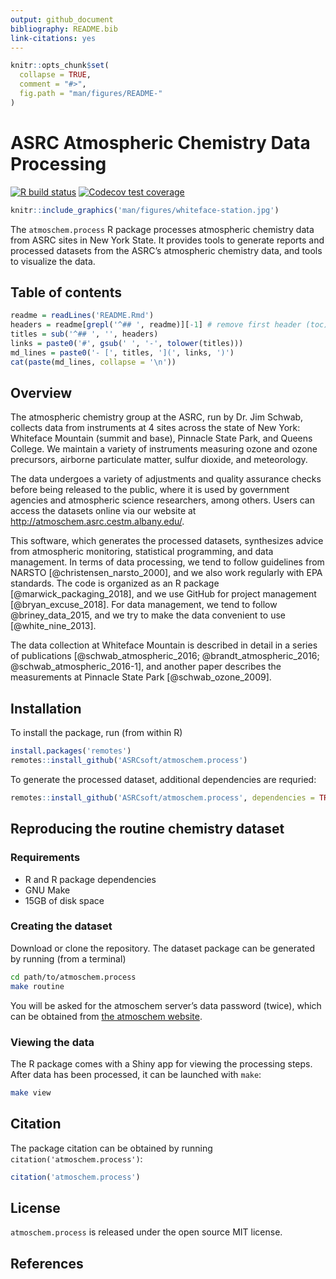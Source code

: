 ```yaml
---
output: github_document
bibliography: README.bib
link-citations: yes
---
```


<!-- README.md is generated from README.Rmd. Please edit that file -->

```r
knitr::opts_chunk$set(
  collapse = TRUE,
  comment = "#>",
  fig.path = "man/figures/README-"
)
```

# ASRC Atmospheric Chemistry Data Processing

[![R build status](https://github.com/ASRCsoft/atmoschem.process/workflows/R-CMD-check/badge.svg)](https://github.com/ASRCsoft/atmoschem.process/actions)
[![Codecov test coverage](https://codecov.io/gh/ASRCsoft/atmoschem.process/branch/master/graph/badge.svg)](https://codecov.io/gh/ASRCsoft/atmoschem.process?branch=master)

```r
knitr::include_graphics('man/figures/whiteface-station.jpg')
```

The `atmoschem.process` R package processes atmospheric chemistry data from ASRC
sites in New York State. It provides tools to generate reports and processed
datasets from the ASRC's atmospheric chemistry data, and tools to visualize the
data.

## Table of contents

```r
readme = readLines('README.Rmd')
headers = readme[grepl('^## ', readme)][-1] # remove first header (toc)
titles = sub('^## ', '', headers)
links = paste0('#', gsub(' ', '-', tolower(titles)))
md_lines = paste0('- [', titles, '](', links, ')')
cat(paste(md_lines, collapse = '\n'))
```

## Overview

The atmospheric chemistry group at the ASRC, run by Dr. Jim Schwab, collects
data from instruments at 4 sites across the state of New York: Whiteface
Mountain (summit and base), Pinnacle State Park, and Queens College. We maintain
a variety of instruments measuring ozone and ozone precursors, airborne
particulate matter, sulfur dioxide, and meteorology.

The data undergoes a variety of adjustments and quality assurance checks before
being released to the public, where it is used by government agencies and
atmospheric science researchers, among others. Users can access the datasets
online via our website at <http://atmoschem.asrc.cestm.albany.edu/>.

This software, which generates the processed datasets, synthesizes advice from
atmospheric monitoring, statistical programming, and data management. In terms
of data processing, we tend to follow guidelines from NARSTO
[@christensen_narsto_2000], and we also work regularly with EPA standards. The
code is organized as an R package [@marwick_packaging_2018], and we use GitHub
for project management [@bryan_excuse_2018]. For data management, we tend to
follow @briney_data_2015, and we try to make the data convenient to use
[@white_nine_2013].

The data collection at Whiteface Mountain is described in detail in a series of
publications [@schwab_atmospheric_2016; @brandt_atmospheric_2016;
@schwab_atmospheric_2016-1], and another paper describes the measurements at
Pinnacle State Park [@schwab_ozone_2009].

## Installation

To install the package, run (from within R)

```R
install.packages('remotes')
remotes::install_github('ASRCsoft/atmoschem.process')
```

To generate the processed dataset, additional dependencies are requried:

```R
remotes::install_github('ASRCsoft/atmoschem.process', dependencies = TRUE)
```

## Reproducing the routine chemistry dataset

### Requirements

- R and R package dependencies
- GNU Make
- 15GB of disk space

### Creating the dataset

Download or clone the repository. The dataset package can be generated by
running (from a terminal)

```sh
cd path/to/atmoschem.process
make routine
```

You will be asked for the atmoschem server's data password (twice), which can be
obtained from [the atmoschem website](http://atmoschem.asrc.cestm.albany.edu/).

### Viewing the data

The R package comes with a Shiny app for viewing the processing steps. After
data has been processed, it can be launched with `make`:

```sh
make view
```

## Citation

The package citation can be obtained by running `citation('atmoschem.process')`:

```r
citation('atmoschem.process')
```

## License

`atmoschem.process` is released under the open source MIT license.

## References
